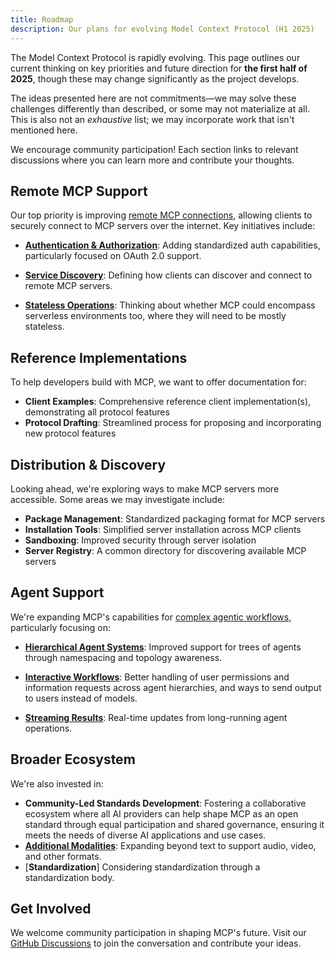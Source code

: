 ```yaml
---
title: Roadmap
description: Our plans for evolving Model Context Protocol (H1 2025)
---
```


The Model Context Protocol is rapidly evolving. This page outlines our current thinking on key priorities and future direction for **the first half of 2025**, though these may change significantly as the project develops.

<Note>The ideas presented here are not commitments—we may solve these challenges differently than described, or some may not materialize at all. This is also not an _exhaustive_ list; we may incorporate work that isn't mentioned here.</Note>

We encourage community participation! Each section links to relevant discussions where you can learn more and contribute your thoughts.

## Remote MCP Support

Our top priority is improving [remote MCP connections](https://github.com/modelcontextprotocol/specification/discussions/112), allowing clients to securely connect to MCP servers over the internet. Key initiatives include:

- [**Authentication & Authorization**](https://github.com/modelcontextprotocol/specification/discussions/64): Adding standardized auth capabilities, particularly focused on OAuth 2.0 support.

- [**Service Discovery**](https://github.com/modelcontextprotocol/specification/discussions/69): Defining how clients can discover and connect to remote MCP servers.

- [**Stateless Operations**](https://github.com/modelcontextprotocol/specification/discussions/102): Thinking about whether MCP could encompass serverless environments too, where they will need to be mostly stateless.

## Reference Implementations

To help developers build with MCP, we want to offer documentation for:

- **Client Examples**: Comprehensive reference client implementation(s), demonstrating all protocol features
- **Protocol Drafting**: Streamlined process for proposing and incorporating new protocol features

## Distribution & Discovery

Looking ahead, we're exploring ways to make MCP servers more accessible. Some areas we may investigate include:

- **Package Management**: Standardized packaging format for MCP servers
- **Installation Tools**: Simplified server installation across MCP clients
- **Sandboxing**: Improved security through server isolation
- **Server Registry**: A common directory for discovering available MCP servers

## Agent Support

We're expanding MCP's capabilities for [complex agentic workflows](https://github.com/modelcontextprotocol/specification/discussions/111), particularly focusing on:

- [**Hierarchical Agent Systems**](https://github.com/modelcontextprotocol/specification/discussions/94): Improved support for trees of agents through namespacing and topology awareness.

- [**Interactive Workflows**](https://github.com/modelcontextprotocol/specification/issues/97): Better handling of user permissions and information requests across agent hierarchies, and ways to send output to users instead of models.

- [**Streaming Results**](https://github.com/modelcontextprotocol/specification/issues/117): Real-time updates from long-running agent operations.

## Broader Ecosystem

We're also invested in:

- **Community-Led Standards Development**: Fostering a collaborative ecosystem where all AI providers can help shape MCP as an open standard through equal participation and shared governance, ensuring it meets the needs of diverse AI applications and use cases.
- [**Additional Modalities**](https://github.com/modelcontextprotocol/specification/discussions/88): Expanding beyond text to support audio, video, and other formats.
- [**Standardization**] Considering standardization through a standardization body.

## Get Involved

We welcome community participation in shaping MCP's future. Visit our [GitHub Discussions](https://github.com/orgs/modelcontextprotocol/discussions) to join the conversation and contribute your ideas.
